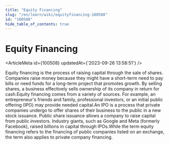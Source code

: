 ```yaml
---
title: "Equity Financing"
slug: "/en/learn/wiki/equityfinancing-100508"
id: "100508"
hide_table_of_contents: true
---
```



# Equity Financing

<ArticleMeta id={100508} updatedAt={'2023-09-26 13:58:51'} />
<div className='border-solid border-b border-t-0 my-4 border-[var(--ifm-color-gray-300)]' />

Equity financing is the process of raising capital through the sale of shares. Companies raise money because they might have a short-term need to pay bills or need funds for a long-term project that promotes growth. By selling shares, a business effectively sells ownership of its company in return for cash.Equity financing comes from a variety of sources. For example, an entrepreneur's friends and family, professional investors, or an initial public offering (IPO) may provide needed capital.An IPO is a process that private companies undergo to offer shares of their business to the public in a new stock issuance. Public share issuance allows a company to raise capital from public investors. Industry giants, such as Google and Meta (formerly Facebook), raised billions in capital through IPOs.While the term equity financing refers to the financing of public companies listed on an exchange, the term also applies to private company financing.
